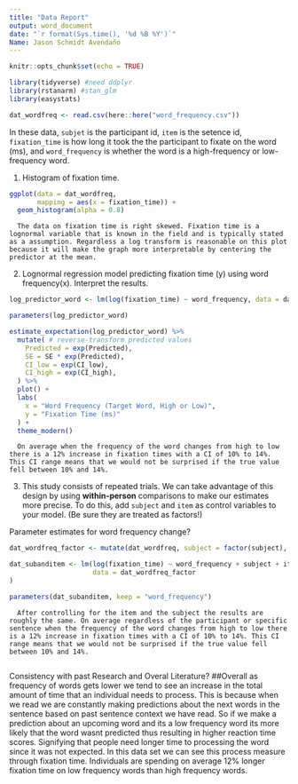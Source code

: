 ```yaml
---
title: "Data Report"
output: word_document
date: "`r format(Sys.time(), '%d %B %Y')`"
Name: Jason Schmidt Avendaño 
---
```


```r
knitr::opts_chunk$set(echo = TRUE)
```

```r
library(tidyverse) #need ddplyr
library(rstanarm) #stan_glm
library(easystats)
```

```r
dat_wordfreq <- read.csv(here::here("word_frequency.csv"))
```

In these data, 
`subjet` is the participant id, 
`item` is the setence id, 
`fixation_time` is how long it took the the participant to fixate on the word (ms),
and `word_frequency` is whether the word is a high-frequency or low-frequency word.

1. Histogram of fixation time.
```r
ggplot(data = dat_wordfreq, 
       mapping = aes(x = fixation_time)) +
  geom_histogram(alpha = 0.8)
```
      The data on fixation time is right skewed. Fixation time is a lognormal variable that is known in the field and is typically stated as a assumption. Regardless a log transform is reasonable on this plot because it will make the graph more interpretable by centering the predictor at the mean. 
   
2. Lognormal regression model predicting fixation time (y) using word frequency(x).
   Interpret the results.
```r
log_predictor_word <- lm(log(fixation_time) ~ word_frequency, data = dat_wordfreq)
```
   
```r
parameters(log_predictor_word)

estimate_expectation(log_predictor_word) %>%
  mutate( # reverse-transform predicted values
    Predicted = exp(Predicted),
    SE = SE * exp(Predicted),
    CI_low = exp(CI_low),
    CI_high = exp(CI_high),
  ) %>%
  plot() +
  labs(
    x = "Word Frequency (Target Word, High or Low)",
    y = "Fixation Time (ms)"
  ) +
  theme_modern()
```
      On average when the frequency of the word changes from high to low there is a 12% increase in fixation times with a CI of 10% to 14%. This CI range means that we would not be surprised if the true value fell between 10% and 14%. 

3. This study consists of repeated trials. We can take advantage of this design
   by using **within-person** comparisons to make our estimates more precise.
   To do this, add `subject` and `item` as control variables to your model.
   (Be sure they are treated as factors!)

Parameter estimates for word frequency change?
```r
dat_wordfreq_factor <- mutate(dat_wordfreq, subject = factor(subject), item = factor(item))
```

```r
dat_subanditem <- lm(log(fixation_time) ~ word_frequency + subject + item,
                     data = dat_wordfreq_factor
)
```

```r
parameters(dat_subanditem, keep = "word_frequency")
```
      After controlling for the item and the subject the results are roughly the same. On average regardless of the participant or specific sentence when the frequency of the word changes from high to low there is a 12% increase in fixation times with a CI of 10% to 14%. This CI range means that we would not be surprised if the true value fell between 10% and 14%. 
      
Consistency with past Research and Overal Literature? 
##Overall as frequency of words gets lower we tend to see an increase in the total amount of time that an individual needs to process. This is because when we read we are constantly making predictions about the next words in the sentence based on past sentence context we have read. So if we make a prediction about an upcoming word and its a low frequency word its more likely that the word wasnt predicted thus resulting in higher reaction time scores. Signifying that people need longer time to processing the word since it was not expected. In this data set we can see this process measure through fixation time. Individuals are spending on average 12% longer fixation time on low frequency words than high frequency words.